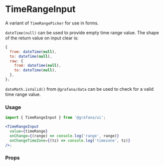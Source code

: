
# TimeRangeInput

A variant of `TimeRangePicker` for use in forms.

`dateTime(null)` can be used to provide empty time range value. The shape of the return value on input clear is:

```javascript
{
  from: dateTime(null),
  to: dateTime(null),
  raw: {
    from: dateTime(null),
    to: dateTime(null),
  },
};
```

`dateMath.isValid()` from `@grafana/data` can be used to check for a valid time range value.

### Usage

```jsx
import { TimeRangeInput } from '@grafana/ui';

<TimeRangeInput
  value={timeRange}
  onChange={(range) => console.log('range', range)}
  onChangeTimeZone={(tz) => console.log('timezone', tz)}
/>;
```

### Props

<ArgsTypes of={TimeRangeInput} />
